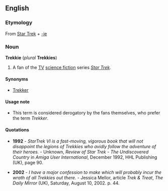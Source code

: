 ==English==
===Etymology===
From [[w:Star Trek|Star Trek]] + [[-ie]]

===Noun===
'''Trekkie''' (''plural'' '''Trekkies''')

#A fan of the [[TV]] [[science fiction]] series ''[[w:Star_Trek|Star Trek]]''.

====Synonyms====
*[[Trekker]]

====Usage note====
*This term is considered derogatory by the fans themselves, who prefer the term ''Trekker''.

====Quotations====
*'''1992''' - ''StarTrek VI is a fast-moving, vigorous book that will not disappoint the legions of Trekkies who avidly follow the adventure of their heroes.'' - Unknown, ''Review of Star Trek - The Undiscovered Country'' in ''Amiga User International'', December 1992, HHL Publishing (UK), page 90.

*'''2002''' - ''I have a major confession to make which will probably incur the wrath of all Trekkies out there.'' - Jessica Mellor, article ''Trek & Treat'', ''The Daily Mirror'' (UK), Saturday, August 10, 2002. p. 44.